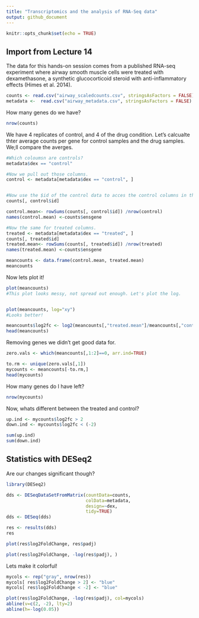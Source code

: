 ```yaml
---
title: "Transcriptomics and the analysis of RNA-Seq data"
output: github_document
---
```


```r
knitr::opts_chunk$set(echo = TRUE)
```

## Import from Lecture 14 
The data for this hands-on session comes from a published RNA-seq experiment where airway smooth muscle cells were treated with dexamethasone, a synthetic glucocorticoid steroid with anti-inflammatory effects (Himes et al. 2014).


```r
counts <- read.csv("airway_scaledcounts.csv", stringsAsFactors = FALSE)
metadata <-  read.csv("airway_metadata.csv", stringsAsFactors = FALSE)
```

How many genes do we have?
```r
nrow(counts)
```

We have 4 replicates of control, and 4 of the drug condition. Let's calcualte thter average counts per gene for control samples and the drug samples. We;ll compare the averges. 

```r
#Which coloumsn are controls?
metadata$dex == "control"

#Now we pull out those columns.
control <- metadata[metadata$dex == "control", ]


#Now use the $id of the control data to acces the control columns in the counts and calucate the average. 
counts[, control$id]

control.mean<- rowSums(counts[, control$id]) /nrow(control)
names(control.mean) <-counts$ensgene

#Now the same for treated columns. 
treated <- metadata[metadata$dex == "treated", ]
counts[, treated$id]
treated.mean<- rowSums(counts[, treated$id]) /nrow(treated)
names(treated.mean) <-counts$ensgene

meancounts <- data.frame(control.mean, treated.mean)
meancounts

```
Now lets plot it!
```r
plot(meancounts)
#This plot looks messy, not spread out enough. Let's plot the log. 


plot(meancounts, log="xy")
#Looks better!

meancounts$log2fc <- log2(meancounts[,"treated.mean"]/meancounts[,"control.mean"])
head(meancounts)
```


Removing genes we didn't get good data for. 
```r
zero.vals <- which(meancounts[,1:2]==0, arr.ind=TRUE)

to.rm <- unique(zero.vals[,1])
mycounts <- meancounts[-to.rm,]
head(mycounts)
```
How many genes do I have left?
```r
nrow(mycounts)
```
Now, whats different between the treated and control? 
```r
up.ind <- mycounts$log2fc > 2
down.ind <- mycounts$log2fc < (-2)

sum(up.ind)
sum(down.ind)
```

## Statistics with DESeq2 
Are our changes significant though? 

```r
library(DESeq2)

dds <- DESeqDataSetFromMatrix(countData=counts, 
                              colData=metadata, 
                              design=~dex, 
                              tidy=TRUE)
dds <- DESeq(dds)
```

```r
res <- results(dds)
res
```

```r
plot(res$log2FoldChange, res$padj)
```


```r
plot(res$log2FoldChange, -log(res$padj), )
```

Lets make it colorful!
```r
mycols <- rep("gray", nrow(res))
mycols[ res$log2FoldChange > 2] <- "blue"
mycols[ res$log2FoldChange < -2] <- "blue"

plot(res$log2FoldChange, -log(res$padj), col=mycols)
abline(v=c(2, -2), lty=2)
abline(h=-log(0.05))
```







